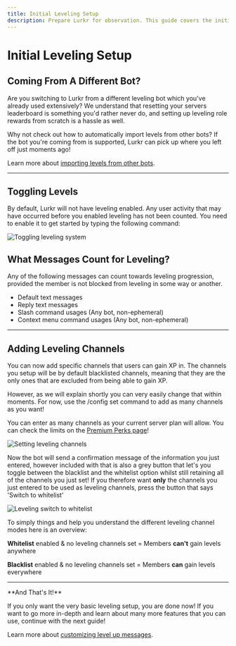 ```yaml
---
title: Initial Leveling Setup
description: Prepare Lurkr for observation. This guide covers the initial steps to get Lurkr tracking activity and rewarding your members.
---
```


# Initial Leveling Setup

## Coming From A Different Bot?

Are you switching to Lurkr from a different leveling bot which you've already used extensively? We understand that resetting your servers leaderboard is something you'd rather never do, and setting up leveling role rewards from scratch is a hassle as well.

Why not check out how to automatically import levels from other bots? If the bot you're coming from is supported, Lurkr can pick up where you left off just moments ago!

Learn more about [importing levels from other bots](/bot/guides/importing-levels-from-other-bots).

---

## Toggling Levels

By default, Lurkr will not have leveling enabled. Any user activity that may have occurred before you enabled leveling has not been counted. You need to enable it to get started by typing the following command:

![Toggling leveling system](../_assets/toggling-leveling-system.webp)

## What Messages Count for Leveling?

Any of the following messages can count towards leveling progression, provided the member is not blocked from leveling in some way or another.

* Default text messages
* Reply text messages
* Slash command usages (Any bot, non-ephemeral)
* Context menu command usages (Any bot, non-ephemeral)

---

## Adding Leveling Channels

You can now add specific channels that users can gain XP in. The channels you setup will be by default blacklisted channels, meaning that they are the only ones that are excluded from being able to gain XP.

However, as we will explain shortly you can very easily change that within moments. For now, use the /config set command to add as many channels as you want!

You can enter as many channels as your current server plan will allow. You can check the limits on the [Premium Perks page](/bot/information/premium-perks)!

![Setting leveling channels](../_assets/setting-leveling-channels.webp)

Now the bot will send a confirmation message of the information you just entered, however included with that is also a grey button that let's you toggle between the blacklist and the whitelist option whilst still retaining all of the channels you just set! If you therefore want **only** the channels you just entered to be used as leveling channels, press the button that says 'Switch to whitelist'

![Leveling switch to whitelist](../_assets/leveling-switch-to-whitelist.webp)

<Callout type="info">
To simply things and help you understand the different leveling channel modes here is an overview:

**Whitelist** enabled & no leveling channels set = Members **can't** gain levels anywhere

**Blacklist** enabled & no leveling channels set = Members **can** gain levels everywhere
</Callout>

---

<Callout type="default">
**And That's It!**

If you only want the very basic leveling setup, you are done now! If you want to go more in-depth and learn about many more features that you can use, continue with the next guide!
</Callout>

Learn more about [customizing level up messages](/bot/guides/customize-level-up-messages).